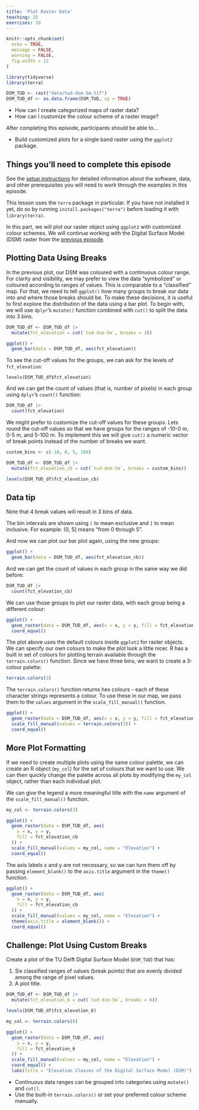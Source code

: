 ```yaml
---
title: 'Plot Raster Data'
teaching: 25
exercises: 10
---
```


```r
knitr::opts_chunk$set(
  echo = TRUE,
  message = FALSE,
  warning = FALSE,
  fig.width = 12
)

library(tidyverse)
library(terra)

DSM_TUD <- rast("data/tud-dsm-5m.tif")
DSM_TUD_df <- as.data.frame(DSM_TUD, xy = TRUE)
```

:::::::::::::::::::::::::::::::::::::: questions 

- How can I create categorized maps of raster data?
- How can I customize the colour scheme of a raster image?

::::::::::::::::::::::::::::::::::::::::::::::::

::::::::::::::::::::::::::::::::::::: objectives

After completing this episode, participants should be able to…

- Build customized plots for a single band raster using the `ggplot2` package.

::::::::::::::::::::::::::::::::::::::::::::::::

::: prereq

# Things you'll need to complete this episode

See the [setup instructions](../learners/setup.md) for detailed information about the software, data, and other prerequisites you will need to work through the examples in this episode.

This lesson uses the `terra` package in particular. If you have not installed it yet, do so by running `install.packages("terra")` before loading it with `library(terra)`.

:::

In this part, we will plot our raster object using `ggplot2` with customized colour schemes. We will continue working with the Digital Surface Model (DSM) raster from the [previous episode](../episodes/13-intro-to-raster-data.Rmd).

## Plotting Data Using Breaks

In the previous plot, our DSM was coloured with a continuous colour range. For clarity and visibility, we may prefer to view the data “symbolized” or coloured according to ranges of values. This is comparable to a “classified” map. For that, we need to tell `ggplot()` how many groups to break our data into and where those breaks should be. To make these decisions, it is useful to first explore the distribution of the data using a bar plot. To begin with, we will use `dplyr`’s `mutate()` function combined with `cut()` to split the data into 3 bins.

```r
DSM_TUD_df <- DSM_TUD_df |>
  mutate(fct_elevation = cut(`tud-dsm-5m`, breaks = 3))

ggplot() +
  geom_bar(data = DSM_TUD_df, aes(fct_elevation))
```

To see the cut-off values for the groups, we can ask for the levels of `fct_elevation`:
```rdsm-fct-levels
levels(DSM_TUD_df$fct_elevation)
```

And we can get the count of values (that is, number of pixels) in each group using `dplyr`’s `count()` function:
```r
DSM_TUD_df |>
  count(fct_elevation)
```

We might prefer to customize the cut-off values for these groups. Lets round the cut-off values so that we have groups for the ranges of -10-0 m, 0-5 m, and 5-100 m. To implement this we will give `cut()` a numeric vector of break points instead of the number of breaks we want.

```r
custom_bins <- c(-10, 0, 5, 100)

DSM_TUD_df <- DSM_TUD_df |>
  mutate(fct_elevation_cb = cut(`tud-dsm-5m`, breaks = custom_bins))

levels(DSM_TUD_df$fct_elevation_cb)
```

::: callout

# Data tip

Note that 4 break values will result in 3 bins of data.

The bin intervals are shown using `(` to mean exclusive and `]` to mean inclusive. For example: (0, 5] means “from 0 through 5”.

:::

And now we can plot our bar plot again, using the new groups:
```r
ggplot() +
  geom_bar(data = DSM_TUD_df, aes(fct_elevation_cb))
```

And we can get the count of values in each group in the same way we did before:
```r
DSM_TUD_df |>
  count(fct_elevation_cb)
```

We can use those groups to plot our raster data, with each group being a different colour:
```r
ggplot() +
  geom_raster(data = DSM_TUD_df, aes(x = x, y = y, fill = fct_elevation_cb)) +
  coord_equal()
```
The plot above uses the default colours inside `ggplot2` for raster objects. We can specify our own colours to make the plot look a little nicer. R has a built in set of colours for plotting terrain available through the `terrain.colors()` function. Since we have three bins, we want to create a 3-colour palette:

```r
terrain.colors(3)
```

The `terrain.colors()` function returns hex colours - each of these character strings represents a colour. To use these in our map, we pass them to the `values` argument in the `scale_fill_manual()` function.
```r
ggplot() +
  geom_raster(data = DSM_TUD_df, aes(x = x, y = y, fill = fct_elevation_cb)) +
  scale_fill_manual(values = terrain.colors(3)) +
  coord_equal()
```

## More Plot Formatting

If we need to create multiple plots using the same colour palette, we can create an R object (`my_col`) for the set of colours that we want to use. We can then quickly change the palette across all plots by modifying the `my_col` object, rather than each individual plot.

We can give the legend a more meaningful title with the `name` argument of the `scale_fill_manual()` function.
```r
my_col <- terrain.colors(3)

ggplot() +
  geom_raster(data = DSM_TUD_df, aes(
    x = x, y = y,
    fill = fct_elevation_cb
  )) +
  scale_fill_manual(values = my_col, name = "Elevation") +
  coord_equal()
```
The axis labels x and y are not necessary, so we can turn them off by passing `element_blank()` to the `axis.title` argument in the `theme()` function.
```r
ggplot() +
  geom_raster(data = DSM_TUD_df, aes(
    x = x, y = y,
    fill = fct_elevation_cb
  )) +
  scale_fill_manual(values = my_col, name = "Elevation") +
  theme(axis.title = element_blank()) +
  coord_equal()
```


::: challenge

# Challenge: Plot Using Custom Breaks

Create a plot of the TU Delft Digital Surface Model (`DSM_TUD`) that has:

1. Six classified ranges of values (break points) that are evenly divided among the range of pixel values.
3. A plot title.

::: solution

```r
DSM_TUD_df <- DSM_TUD_df |>
  mutate(fct_elevation_6 = cut(`tud-dsm-5m`, breaks = 6))

levels(DSM_TUD_df$fct_elevation_6)

my_col <- terrain.colors(6)

ggplot() +
  geom_raster(data = DSM_TUD_df, aes(
    x = x, y = y,
    fill = fct_elevation_6
  )) +
  scale_fill_manual(values = my_col, name = "Elevation") +
  coord_equal() +
  labs(title = "Elevation Classes of the Digital Surface Model (DSM)")
```

:::

:::

::::::::::::::::::::::::::::::::::::: keypoints 

- Continuous data ranges can be grouped into categories using `mutate()` and `cut()`.
- Use the built-in `terrain.colors()` or set your preferred colour scheme manually.

::::::::::::::::::::::::::::::::::::::::::::::::

